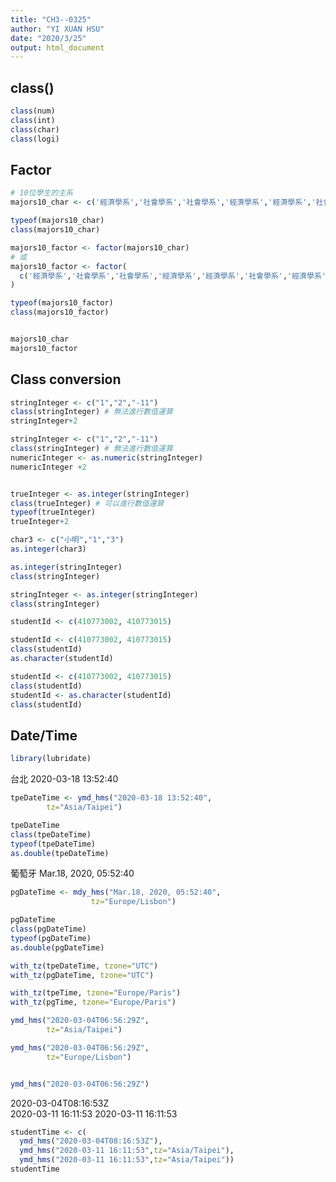 ```yaml
---
title: "CH3--0325"
author: "YI XUAN HSU"
date: "2020/3/25"
output: html_document
---
```


## class()
```r
class(num)
class(int)
class(char)
class(logi)
```


## Factor
```r
# 10位學生的主系
majors10_char <- c('經濟學系','社會學系','社會學系','經濟學系','經濟學系','社會學系','經濟學系','經濟學系','經濟學系','社會學系')

typeof(majors10_char)
class(majors10_char)
```

```r
majors10_factor <- factor(majors10_char)
# 或
majors10_factor <- factor(
  c('經濟學系','社會學系','社會學系','經濟學系','經濟學系','社會學系','經濟學系','經濟學系','經濟學系','社會學系')
)

typeof(majors10_factor)
class(majors10_factor)


majors10_char
majors10_factor
```


## Class conversion
```r
stringInteger <- c("1","2","-11")
class(stringInteger) # 無法進行數值運算
stringInteger+2
```

```r
stringInteger <- c("1","2","-11")
class(stringInteger) # 無法進行數值運算
numericInteger <- as.numeric(stringInteger)
numericInteger +2


trueInteger <- as.integer(stringInteger)
class(trueInteger) # 可以進行數值運算
typeof(trueInteger)
trueInteger+2
```

```r
char3 <- c("小明","1","3")
as.integer(char3)
```

```r
as.integer(stringInteger)
class(stringInteger)

stringInteger <- as.integer(stringInteger)
class(stringInteger)
```

```r
studentId <- c(410773002, 410773015)

studentId <- c(410773002, 410773015)
class(studentId)
as.character(studentId)

studentId <- c(410773002, 410773015)
class(studentId)
studentId <- as.character(studentId)
class(studentId)
```


## Date/Time
```r
library(lubridate)
```

台北 2020-03-18 13:52:40
```r
tpeDateTime <- ymd_hms("2020-03-18 13:52:40",
        tz="Asia/Taipei")

tpeDateTime
class(tpeDateTime)
typeof(tpeDateTime)
as.double(tpeDateTime)
```

葡萄牙 Mar.18, 2020, 05:52:40
```r
pgDateTime <- mdy_hms("Mar.18, 2020, 05:52:40",
                  tz="Europe/Lisbon")

pgDateTime
class(pgDateTime)
typeof(pgDateTime)
as.double(pgDateTime)
```

```r
with_tz(tpeDateTime, tzone="UTC")
with_tz(pgDateTime, tzone="UTC")

with_tz(tpeTime, tzone="Europe/Paris")
with_tz(pgTime, tzone="Europe/Paris")
```

```r
ymd_hms("2020-03-04T06:56:29Z",
        tz="Asia/Taipei")

ymd_hms("2020-03-04T06:56:29Z",
        tz="Europe/Lisbon")


ymd_hms("2020-03-04T06:56:29Z")
```


2020-03-04T08:16:53Z	
2020-03-11 16:11:53	
2020-03-11 16:11:53
```r
studentTime <- c(
  ymd_hms("2020-03-04T08:16:53Z"),
  ymd_hms("2020-03-11 16:11:53",tz="Asia/Taipei"),
  ymd_hms("2020-03-11 16:11:53",tz="Asia/Taipei"))
studentTime
```




